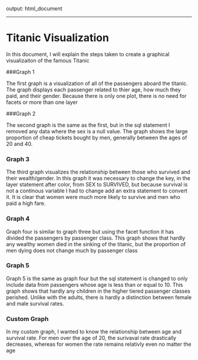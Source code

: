 
output: html_document

---
Titanic Visualization
===

In this document, I will explain the steps taken to create a graphical visualizaiton of the famous Titanic


###Graph 1

The first graph is a visualization of all of the passengers aboard the titanic. The graph displays each passenger related to thier age, how much they paid, and their gender. Because there is only one plot, there is no need for facets or more than one layer

###Graph 2

The second graph is the same as the first, but in the sql statement I removed any data where the sex is a null value. The graph shows the large proportion of cheap tickets bought by men, generally between the ages of 20 and 40.

### Graph 3

The third graph visualizes the relationship between those who survived and their wealth/gender. In this graph it was necessary to change the key, in the layer statement after color, from SEX to SURVIVED, but because survival is not a continous variable I had to change add an extra statement to convert it. It is clear that women were much more likely to survive and men who paid a high fare.

### Graph 4

Graph four is similar to graph three but using the facet function it has divided the passengers by passenger class. This graph shows that hardly any wealthy women died in the sinking of the titanic, but the proportion of men dying does not change much by passenger class

### Graph 5

Graph 5 is the same as graph four but the sql statement is changed to only include data from passengers whose age is less than or equal to 10. This graph shows that hardly any children in the higher tiered passenger classes perished. Unlike with the adults, there is hardly a distinction between female and male survival rates.

### Custom Graph

In my custom graph, I wanted to know the relationship between age and survival rate. For men over the age of 20, the surivaval rate drastically decreases, whereas for women the rate remains relativly even no matter the age